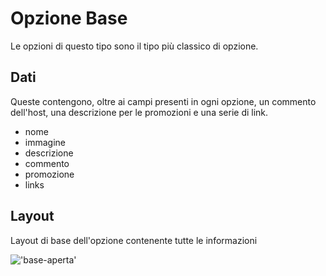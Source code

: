 # Opzione Base

Le opzioni di questo tipo sono il tipo più classico di opzione.

## Dati

Queste contengono, oltre ai campi presenti in ogni opzione, un commento dell'host, una descrizione per le promozioni e una serie di link.

- nome
- immagine
- descrizione
- commento
- promozione
- links

## Layout

Layout di base dell'opzione contenente tutte le informazioni

!['base-aperta'](/images/opzioni/base-aperta.png)
